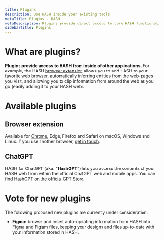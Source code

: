 ```yaml
---
title: Plugins
description: Use HASH inside your existing tools
metaTitle: Plugins - HASH
metaDescription: Plugins provide direct access to core HASH functionality and your data from within external applications, such as browsers.
sidebarTitle: Plugins
---
```


# What are plugins?

**Plugins provide access to HASH from inside of other applications.** For example, the HASH [browser extension](#browsers) allows you to add HASH to your favorite web browser, automatically inferring entities from the web-pages you visit, and allowing you to clip information from around the web as you go (easily adding it to your HASH web).

# Available plugins

## Browser extension<a id="#browsers" />

Available for [Chrome](https://chromewebstore.google.com/detail/hash-ai/nljhmbdifehhnkhinhfooebllaajlddb), Edge, Firefox and Safari on macOS, Windows and Linux. If you use another browser, [get in touch](/contact).

## ChatGPT<a id="#hashgpt" />

HASH for ChatGPT (aka. "**HashGPT**") lets you access the contents of your HASH web from within the official ChatGPT web and mobile apps. You can find [HashGPT on the official GPT Store](https://chat.openai.com/g/g-i9t0QlD9c-hashgpt).

# Vote for new plugins

The following proposed new plugins are currently under consideration:

- **Figma:** browse and insert auto-updating information from HASH into Figma and Figjam files, keeping your designs and files up-to-date with your information stored in HASH.
